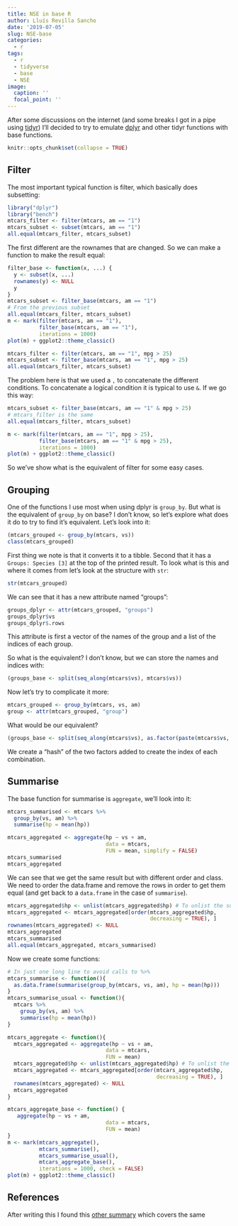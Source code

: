 ```yaml
---
title: NSE in base R
author: Lluís Revilla Sancho
date: '2019-07-05'
slug: NSE-base
categories:
  - r
tags:
  - r
  - tidyverse
  - base
  - NSE
image:
  caption: ''
  focal_point: ''
---
```


After some discussions on the internet (and some breaks I got in a pipe using [tidyr](https://cran.r-project.org/package=tidyr)) I'll decided to try to emulate [dplyr](https://cran.r-project.org/package=dplyr) and other tidyr functions with base functions.

```r
knitr::opts_chunk$set(collapse = TRUE)
```


## Filter

The most important typical function is filter, which basically does subsetting:

```r
library("dplyr")
library("bench")
mtcars_filter <- filter(mtcars, am == "1")
mtcars_subset <- subset(mtcars, am == "1")
all.equal(mtcars_filter, mtcars_subset)
```

The first different are the rownames that are changed. 
So we can make a function to make the result equal:

```r
filter_base <- function(x, ...) {
  y <- subset(x, ...)
  rownames(y) <- NULL
  y
}
mtcars_subset <- filter_base(mtcars, am == "1")
# From the previous subset
all.equal(mtcars_filter, mtcars_subset)
m <- mark(filter(mtcars, am == "1"), 
          filter_base(mtcars, am == "1"),
          iterations = 1000)
plot(m) + ggplot2::theme_classic()
```

```r
mtcars_filter <- filter(mtcars, am == "1", mpg > 25)
mtcars_subset <- filter_base(mtcars, am == "1", mpg > 25)
all.equal(mtcars_filter, mtcars_subset)
```
The problem here is that we used a `,` to concatenate the different conditions.
To concatenate a logical condition it is typical to use `&`. If we go this way:
```r
mtcars_subset <- filter_base(mtcars, am == "1" & mpg > 25)
# mtcars_filter is the same
all.equal(mtcars_filter, mtcars_subset)

m <- mark(filter(mtcars, am == "1", mpg > 25),
          filter_base(mtcars, am == "1" & mpg > 25),
          iterations = 1000)
plot(m) + ggplot2::theme_classic()
```

So we've show what is the equivalent of filter for some easy cases.

## Grouping

One of the functions I use most when using dplyr is `group_by`. 
But what is the equivalent of `group_by` on base? 
I don't know, so let's explore what does it do to try to find it's equivalent. 
Let's look into it:

```r
(mtcars_grouped <- group_by(mtcars, vs))
class(mtcars_grouped)
```

First thing we note is that it converts it to a tibble. Second that it has a 
`Groups: Species [3]` at the top of the printed result. To look what is this and where it comes from let's look at the structure with `str`:

```r
str(mtcars_grouped)
``` 
We can see that it has a new attribute named "groups":

```r
groups_dplyr <- attr(mtcars_grouped, "groups")
groups_dplyr$vs
groups_dplyr$.rows
```
This attribute is first a vector of the names of the group and a list of the indices of each group.

So what is the equivalent? I don't know, but we can store the names and indices with:

```r
(groups_base <- split(seq_along(mtcars$vs), mtcars$vs))
```

Now let's try to complicate it more:

```r
mtcars_grouped <- group_by(mtcars, vs, am)
group <- attr(mtcars_grouped, "group")
```

What would be our equivalent?

```r
(groups_base <- split(seq_along(mtcars$vs), as.factor(paste(mtcars$vs, mtcars$am))))
```
We create a "hash" of the two factors added to create the index of each combination.

## Summarise

The base function for summarise is `aggregate`, we'll look into it:

```r
mtcars_summarised <- mtcars %>% 
  group_by(vs, am) %>% 
  summarise(hp = mean(hp))

mtcars_aggregated <- aggregate(hp ~ vs + am,
                               data = mtcars, 
                               FUN = mean, simplify = FALSE)
mtcars_summarised
mtcars_aggregated
```

We can see that we get the same result but with different order and class. 
We need to order the data.frame and remove the rows in order to get them equal 
(and get back to a `data.frame` in the case of `summarise`).

```r
mtcars_aggregated$hp <- unlist(mtcars_aggregated$hp) # To unlist the summary
mtcars_aggregated <- mtcars_aggregated[order(mtcars_aggregated$hp, 
                                             decreasing = TRUE), ]
rownames(mtcars_aggregated) <- NULL
mtcars_aggregated
mtcars_summarised
all.equal(mtcars_aggregated, mtcars_summarised)
```

Now we create some functions:

```r
# In just one long line to avoid calls to %>% 
mtcars_summarise <- function(){ 
  as.data.frame(summarise(group_by(mtcars, vs, am), hp = mean(hp)))
}
mtcars_summarise_usual <- function(){ 
  mtcars %>% 
    group_by(vs, am) %>% 
    summarise(hp = mean(hp))
}

mtcars_aggregate <- function(){ 
  mtcars_aggregated <- aggregate(hp ~ vs + am,
                               data = mtcars, 
                               FUN = mean)
  mtcars_aggregated$hp <- unlist(mtcars_aggregated$hp) # To unlist the summary
  mtcars_aggregated <- mtcars_aggregated[order(mtcars_aggregated$hp, 
                                               decreasing = TRUE), ]
  rownames(mtcars_aggregated) <- NULL
  mtcars_aggregated
}

mtcars_aggregate_base <- function() {
   aggregate(hp ~ vs + am,
                               data = mtcars, 
                               FUN = mean)
}
m <- mark(mtcars_aggregate(), 
          mtcars_summarise(),
          mtcars_summarise_usual(), 
          mtcars_aggregate_base(),
          iterations = 1000, check = FALSE)
plot(m) + ggplot2::theme_classic()
```


## References

After writing this I found this [other summary](https://tavareshugo.github.io/data_carpentry_extras/base-r_tidyverse_equivalents/base-r_tidyverse_equivalents.html) which covers the same
